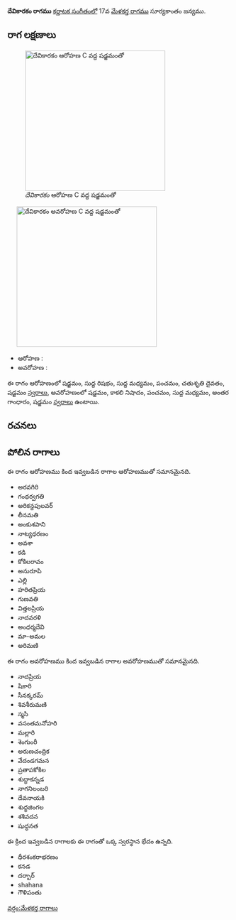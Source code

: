 {{Infobox ragam
	| name          	= దేవికారకం
	| synonym	    	= 
	| mela          	= 
	| chakra        	= 
	| janaka        	= 
	| type          	= ఔదవ
	| arohanam      	= {{svaraC|S|R1|M1|P|D2|S'}} 
	| avarohanam    	= {{svaraC|S'|N3|P|M1|G3|S}}
	| jeeva         	=
	| chhaya        	=
	| nyasa         	=
	| vishesha      	= 
	| equivalent  		= 
}}
{{కర్ణాటక సంగీత రాగాలు}}
'''దేవికారకం రాగము''' [[కర్ణాటక సంగీతం]]లో 17వ [[మేళకర్త రాగము]] సూర్యకాంతం జన్యము. 


==రాగ లక్షణాలు==
[[Image:devikarakam_ar_kb2wiki.png|thumb|right|316px|''దేవికారకం'' ఆరోహణ C వద్ద షడ్జమంతో]]
	[[Image:devikarakam_av_kb2wiki.png|thumb|right|316px|''దేవికారకం'' అవరోహణ C వద్ద షడ్జమంతో]]

* ఆరోహణ : {{svaraC|S|R1|M1|P|D2|S'}} 
* అవరోహణ : {{svaraC|S'|N3|P|M1|G3|S}}

ఈ రాగం ఆరోహణంలో షడ్జమం, సుద్ద  రిషభం, సుద్ద మధ్యమం, పంచమం, చతుశృతి దైవతం, షడ్జమం [[స్వరాలు]], అవరోహణంలో షడ్జమం, కాకలి  నిషాదం, పంచమం, సుద్ద మధ్యమం, అంతర గాంధారం, షడ్జమం [[స్వరాలు]] ఉంటాయి.

==రచనలు==



==పోలిన రాగాలు==
ఈ రాగం ఆరోహణము కింద ఇవ్వబడిన రాగాల ఆరోహణముతో సమానమైనది.
* అరవగిరి
* గంధర్వగతి
* అరికన్దపులవర్
* లీనమతి
* అంకుశపాని
* నాట్యధరణం
* అవశా
* కడి
* కోకిలరావం
* అనురూపి
* ఎల్లి
* హరితప్రియ
* గుణవతి
* విత్తలప్రియ
* నాదవరళి
* అంధర్మదేవి
* మా-అమల
* అరిమణి

ఈ రాగం అవరోహణము కింద ఇవ్వబడిన రాగాల అవరోహణముతో సమానమైనది.
* నాదప్రియ
* షికారి
* సీనక్కరమ్
* శివశీరుమణి
* స్మసి
* వసంతమనోహరి
* మల్లారి
* శెంగుంరీ
* అరుణచంద్రిక
* వేదండగమన
* ప్రతాపకోకిల
* శుద్ధాకన్నడ
* నాగనిలంబరి
* దేవనాయకి
* శుధ్ధజింగల
*  శశివదన
* షుద్ధనత

ఈ క్రింద ఇవ్వబడిన రాగాలకు ఈ రాగంతో ఒక్క స్వరస్థాన భేదం ఉన్నది.
* ధీరశంకరాభరణం
* కనడ
* దర్బార్
* shahana
* గౌళిపంతు



[[వర్గం:మేళకర్త రాగాలు]]